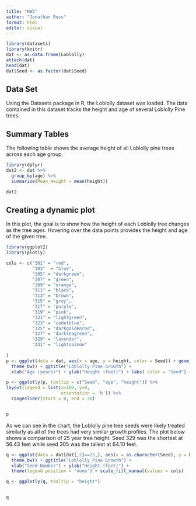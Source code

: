 ```yaml
---
title: "HW2"
author: "Jonathan Ross"
format: html
editor: visual
---
```


```r
library(datasets)
library(knitr)
dat <- as.data.frame(Loblolly)
attach(dat)
head(dat)
dat$Seed <- as.factor(dat$Seed)
```

## Data Set

Using the Datasets package in R, the Loblolly dataset was loaded. The data contained in this dataset tracks the height and age of several Loblolly Pine trees.

## Summary Tables

The following table shows the average height of all Loblolly pine trees across each age group.

```r
library(dplyr)
dat2 <- dat %>%
  group_by(age) %>%
  summarize(Mean_Height = mean(height))

dat2
```

## Creating a dynamic plot

In this plot, the goal is to show how the height of each Loblolly tree changes as the tree ages. Hovering over the data points provides the height and age of the given tree.

```r
library(ggplot2)
library(plotly)

cols <- c("301" = "red", 
          "303"  = "blue",
          "305" = "darkgreen",
          "307" = "green",
          "309" = "orange",
          "311" = "black",
          "313" = "brown",
          "315" = "grey",
          "317" = "purple",
          "319" = "pink",
          "321" = "lightgreen",
          "323" = "cadetblue",
          "325" = "darkgoldenrod",
          "327" = "darkseagreen",
          "329" = "lavender",
          "331" = "lightsalmon"
  
)
p <- ggplot(data = dat, aes(x = age, y = height, color = Seed)) + geom_point() + geom_line() + 
  theme_bw() + ggtitle("Loblolly Pine Growth") + 
  xlab("Age (years)") + ylab("Height (feet)") + labs( color = "Seed") + scale_color_manual(values = cols)

p <- ggplotly(p, tooltip = c("Seed", "age", "height")) %>%
layout(legend = list(x=100, y=0, 
                     orientation = 'h')) %>%
  rangeslider(start = 0, end = 30)


p
```

As we can see in the chart, the Loblolly pine tree seeds were likely treated similarly as all of the trees had very similar growth profiles. The plot below shows a comparison of 25 year tree height. Seed 329 was the shortest at 56.43 feet while seed 305 was the tallest at 64.10 feet.

```r
q <- ggplot(data = dat[dat[,2]==25,], aes(x = as.character(Seed), y = height, fill = as.factor(Seed))) + geom_col() + 
  theme_bw() + ggtitle("Loblolly Pine Growth") + 
  xlab("Seed Number") + ylab("Height (feet)") + 
  theme(legend.position = 'none') + scale_fill_manual(values = cols)

q <- ggplotly(q, tooltip = "height") 


q
```
